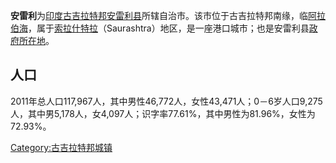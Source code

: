 {{Expand|time=2015-12-10T05:11:54+00:00}}
{{Infobox Indian jurisdiction
|native_name = Amreli
|type = 城镇
|latd =  | longd =  |
|state_name = [[古吉拉特邦|古吉拉特邦]]
|district = [[安雷利县|安雷利县]]
|leader_title = 
|leader_name = 
|altitude = 
|population_as_of = 2001年
|population_total = 90243
|population_density = 
|area_total = 
|area_telephone = 
|postal_code = 
|vehicle_code_range = 
|sex_ratio = 
|unlocode = 
|website = 
|footnotes =
}}
'''安雷利'''为[[印度|印度]][[古吉拉特邦|古吉拉特邦]][[安雷利县|安雷利县]]所辖自治市。该市位于古吉拉特邦南缘，临[[阿拉伯海|阿拉伯海]]，属于[[索拉什特拉|索拉什特拉]]（Saurashtra）地区，是一座港口城市；也是安雷利县[[行政中心|政府所在地]]。

== 人口 ==
2011年总人口117,967人，其中男性46,772人，女性43,471人；0－6岁人口9,275人，其中男5,178人，女4,097人；识字率77.61%，其中男性为81.96%，女性为72.93%。

{{india-geo-stub}}
{{Gujarat}}

[[Category:古吉拉特邦城镇|Category:古吉拉特邦城镇]]